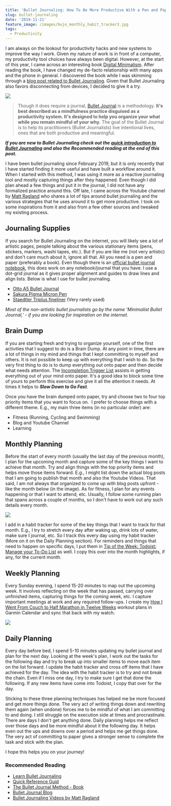 ```yaml
---
title: 'Bullet Journaling: How To Be More Productive With a Pen and Paper System'
slug: bullet-journaling
date: '2019-11-21'
feature_image: /images/bujo_monthly_habit_tracker3.jpg
tags:
  - Productivity
---
```

I am always on the lookout for productivity hacks and new systems to improve the way I work. Given my nature of work is in front of a computer, my productivity tool choices have always been digital. However, at the start of this year, I came across an interesting book [Digital Minimalism](/blog/digital-minimalism/). After reading the book, I have changed my de-facto relationship with many apps and the phone in general. I discovered the book while I was skimming through a [blog post related to Bullet Journaling](https://bulletjournal.com/blogs/bulletjournalist/book-log). Given that Bullet Journaling also favors disconnecting from devices, I decided to give it a try.

![](/images/bujo_monthly_habit_tracker3.jpg)

> Though it does require a journal, [Bullet Journal](https://bulletjournal.com/pages/about) is a methodology. **It's best described as a mindfulness practice disguised as a productivity system. It's designed to help you organize your what while you remain mindful of your why.** The goal of the Bullet Journal is to help its practitioners (Bullet Journalists) live intentional lives, ones that are both productive and meaningful.

_**If you are new to Bullet Journaling check out the [quick introduction to Bullet Journaling](https://bulletjournal.com/pages/learn) and also the Recommended reading at the end of this post.**_

I have been bullet journaling since February 2019, but it is only recently that I have started finding it more useful and have built a workflow around it. When I started with this method, I was using it more as a reactive journaling tool and mostly capturing things after they happened. Even though I did plan ahead a few things and put it in the journal, I did not have any formalized practice around this. Off late, I came across the Youtube channel by [Matt Ragland](https://www.youtube.com/channel/UCLH7F4dM2fNtxy_Hr1Gtq0Q) who shares a lot of tips around bullet journaling and the various strategies that he uses around it to get more productive. I took on some inspirations from it and also from a few other sources and tweaked my existing process.

## Journaling Supplies

If you search for Bullet Journaling on the internet, you will likely see a lot of artistic pages, people talking about the various stationary items (pens, stickers, markers, washi tapes, etc.). But if you are like me (not very artistic) and don't care much about it, ignore all that. All you need is a pen and paper (preferably a book). Even though there is an [official bullet journal notebook](https://bulletjournal.com/products/notebook), this does work on any notebook/journal that you have. I use a dot-grid journal as it gives proper alignment and guides to draw lines and align lists. Below is what I use for bullet journaling.

-   [Otto A5 Bullet Journal](https://www.officeworks.com.au/shop/officeworks/p/otto-a5-bullet-journal-240-page-black-fbp9909)
-   [Sakura Pigma Micron Pen](https://www.pigmamicron.com/)
-   [Staedtler Triplus fineliner](https://www.staedtler.com.au/en/products/ink-writing-instruments/fineliners/triplus-fineliner-334-triangular-fineliner/) (Very rarely used)

_Most of the non-artistic bullet journalists go by the name 'Minimalist Bullet Journal,' - if you are looking for inspiration on the internet._

## Brain Dump

If you are starting fresh and trying to organize yourself, one of the first activities that I suggest to do is a Brain Dump. At any point in time, there are a lot of things in my mind and things that I kept committing to myself and others. It is not possible to keep up with everything that I wish to do. So the very first thing to do is to dump everything out onto paper and then decide what needs attention. The [Incompletion Trigger List](http://gettingthingsdone.com/wp-content/uploads/2014/10/Mind_Sweep_Trigger_List.pdf) assists in getting everything out of your mind onto paper. It's a good idea to block some time of yours to perform this exercise and give it all the attention it needs. At times it helps to _**Slow Down to Go Fast**_.

Once you have the brain dumped onto paper, try and choose two to four top priority items that you want to focus on.  I prefer to choose things with a different theme. E.g., my main three items (in no particular order) are:

-   Fitness (Running, Cycling and Swimming)
-   Blog and Youtube Channel
-   Learning

## Monthly Planning

Before the start of every month (usually the last day of the previous month), I plan for the upcoming month and capture some of the key things I want to achieve that month. Try and align things with the top priority items and helps move those items forward. E.g., I might list down the actual blog posts that I am going to publish that month and also the Youtube Videos. That said, I am not always that organized to come up with blog posts upfront - like the month below (in the image). As for fitness, I plan for any events happening or that I want to attend, etc. Usually, I follow some running plan that spans across a couple of months, so I don't have to work out any such details every month.

![](/images/bujo_monthly_habit_tracker.jpg)

I add in a habit tracker for some of the key things that I want to track for that month. E.g., I try to stretch every day after waking up, drink lots of water, make sure I journal, etc. So I track this every day using my habit tracker (More on it on the Daily Planning section). For reminders and things that need to happen on specific days, I put them in [Tip of the Week: Todoist: Manage your To-Do List](/blog/todoist-manage-your-todo-list/) as well. I copy this over into the month highlights, if any, for the current month.

## Weekly Planning

Every Sunday evening, I spend 15-20 minutes to map out the upcoming week. It involves reflecting on the week that has passed, carrying over unfinished items, capturing things for the coming week, etc. I capture important meetings at work and any required follow-ups. I create my [How I Went From Couch to Half Marathon in Twelve Weeks](/blog/three-months-to-a-half-marathon/) workout plans in Garmin Calendar and sync that back with my watch.

![](/images/bujo_weekly_planning.jpg)

## Daily Planning

Every day before bed, I spend 5-10 minutes updating my bullet journal and plan for the next day. Looking at the week's plan, I work out the tasks for the following day and try to break up into smaller items to move each item on the list forward. I update the habit tracker and cross off items that I have achieved for the day. The idea with the habit tracker is to try and not break the chain. Even if I miss one day, I try to make sure I get that done the following. If any new items have come into Todoist, I copy that over for the day.

Sticking to these three planning techniques has helped me be more focused and get more things done. The very act of writing things down and rewriting them again (when undone) forces me to be mindful of what I am committing to and doing. I still struggle on the execution side at times and procrastinate. There are days I don't get anything done. Daily planning helps me reflect over those days and be more mindful about it the following day. It helps even out the ups and downs over a period and helps me get things done. The very act of committing to paper gives a stronger sense to complete the task and stick with the plan.

I hope this helps you on your journey!

### Recommended Reading

-   [Learn Bullet Journaling](https://bulletjournal.com/pages/learn)
-   [Quick Reference Guid](https://bulletjournal.com/pages/reference-guide)
-   [The Bullet Journal Method - Book](https://www.goodreads.com/book/show/39071691-the-bullet-journal-method)
-   [Bullet Journal Blog](https://bulletjournal.com/blogs/bulletjournalist)
-   [Bullet Journaling Videos by Matt Ragland](https://www.youtube.com/channel/UCLH7F4dM2fNtxy_Hr1Gtq0Q)
